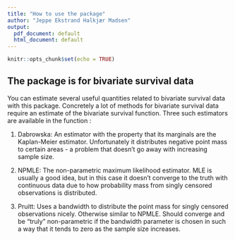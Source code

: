 ```yaml
---
title: "How to use the package"
author: "Jeppe Ekstrand Halkjær Madsen"
output:
  pdf_document: default
  html_document: default
---
```


```r
knitr::opts_chunk$set(echo = TRUE)
```

## The package is for bivariate survival data
You can estimate several useful quantities related to bivariate survival data with this package. Concretely a lot of methods for bivariate survival data require an estimate of the bivariate survival function. Three such estimators are available in the function \texttt{biSurv}:

1. Dabrowska: An estimator with the property that its marginals are the Kaplan-Meier estimator. Unfortunately it distributes negative point mass to certain areas - a problem that doesn't go away with increasing sample size.

2. NPMLE: The non-parametric maximum likelihood estimator. MLE is usually a good idea, but in this case it doesn't converge to the truth with continuous data due to how probability mass from singly censored observations is distributed. 

3. Pruitt: Uses a bandwidth to distribute the point mass for singly censored observations nicely. Otherwise similar to NPMLE. Should converge and be "truly" non-parametric if the bandwidth parameter is chosen in such a way that it tends to zero as the sample size increases. 

